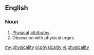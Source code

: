 ==English==

===Noun===
{{en-noun|physicalities|-}}

# [[physical|Physical]] [[attribute]]s.
# Obsession with physical urges.

[[my:physicality]]
[[pl:physicality]]
[[vi:physicality]]